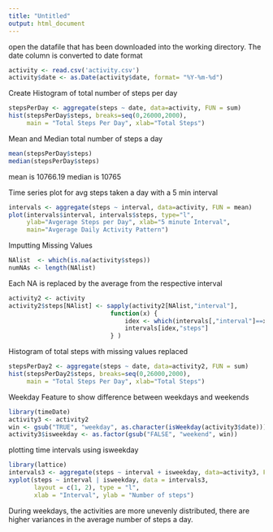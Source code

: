 ```yaml
---
title: "Untitled"
output: html_document
---
```


open the datafile that has been downloaded into the working directory.
The date column is converted to date format

```r
activity <- read.csv('activity.csv')
activity$date <- as.Date(activity$date, format= "%Y-%m-%d")
```

Create Histogram of total number of steps per day

```r
stepsPerDay <- aggregate(steps ~ date, data=activity, FUN = sum)
hist(stepsPerDay$steps, breaks=seq(0,26000,2000), 
     main = "Total Steps Per Day", xlab="Total Steps")

```

Mean and Median total number of steps a day

```r
mean(stepsPerDay$steps)
median(stepsPerDay$steps)
```
mean is 10766.19
median is 10765


Time series plot for avg steps taken a day with a 5 min interval
```r
intervals <- aggregate(steps ~ interval, data=activity, FUN = mean)
plot(intervals$interval, intervals$steps, type="l", 
     ylab="Avgerage Steps per Day", xlab="5 minute Interval",
     main="Avgerage Daily Activity Pattern") 
```

Imputting Missing Values

```r
NAlist  <- which(is.na(activity$steps))
numNAs <- length(NAlist)
```

Each NA is replaced by the average from the respective interval
```r
activity2 <- activity
activity2$steps[NAlist] <- sapply(activity2[NAlist,"interval"], 
                            function(x) {
                                idex <- which(intervals[,"interval"]==x)
                                intervals[idex,"steps"]
                            } ) 
```

Histogram of total steps with missing values replaced
```r
stepsPerDay2 <- aggregate(steps ~ date, data=activity2, FUN = sum)
hist(stepsPerDay2$steps, breaks=seq(0,26000,2000), 
     main = "Total Steps Per Day", xlab="Total Steps")
```

Weekday Feature to show difference between weekdays and weekends

```r
library(timeDate)
activity3 <- activity2
win <- gsub("TRUE", "weekday", as.character(isWeekday(activity3$date)))
activity3$isweekday <- as.factor(gsub("FALSE", "weekend", win))
```

plotting time intervals using isweekday

```r
library(lattice)
intervals3 <- aggregate(steps ~ interval + isweekday, data=activity3, FUN = mean)
xyplot(steps ~ interval | isweekday, data = intervals3, 
       layout = c(1, 2), type = "l", 
       xlab = "Interval", ylab = "Number of steps")
```

During weekdays, the activities are more unevenly distributed, there are higher variances in the average number of steps a day.

